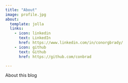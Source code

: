 ```yaml
---
title: "About"
image: profile.jpg
about:
  template: jolla
  links:
    - icon: linkedin
      text: LinkedIn
      href: https://www.linkedin.com/in/conorgbrady/
    - icon: github
      text: Github
      href: https://github.com/conbrad

---
```


About this blog
